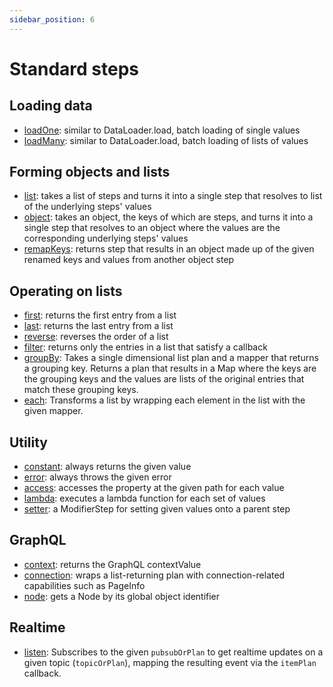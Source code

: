```yaml
---
sidebar_position: 6
---
```


# Standard steps

## Loading data

- [loadOne][]: similar to DataLoader.load, batch loading of single values
- [loadMany][]: similar to DataLoader.load, batch loading of lists of values

## Forming objects and lists

- [list][]: takes a list of steps and turns it into a single step that resolves
  to list of the underlying steps' values
- [object][]: takes an object, the keys of which are steps, and turns it into a
  single step that resolves to an object where the values are the corresponding
  underlying steps' values
- [remapKeys][]: returns step that results in an object made up of the given renamed
  keys and values from another object step

## Operating on lists

- [first][]: returns the first entry from a list
- [last][]: returns the last entry from a list
- [reverse][]: reverses the order of a list
- [filter][]: returns only the entries in a list that satisfy a callback
- [groupBy][]: Takes a single dimensional list plan and a mapper that returns a
  grouping key. Returns a plan that results in a Map where the keys are the
  grouping keys and the values are lists of the original entries that match
  these grouping keys.
- [each][]: Transforms a list by wrapping each element in the list with the
  given mapper.

## Utility

- [constant][]: always returns the given value
- [error][]: always throws the given error
- [access][]: accesses the property at the given path for each value
- [lambda][]: executes a lambda function for each set of values
- [setter][]: a ModifierStep for setting given values onto a parent step

## GraphQL

- [context][]: returns the GraphQL contextValue
- [connection][]: wraps a list-returning plan with connection-related
  capabilities such as PageInfo
- [node][]: gets a Node by its global object identifier

## Realtime

- [listen][]: Subscribes to the given `pubsubOrPlan` to get realtime updates on
  a given topic (`topicOrPlan`), mapping the resulting event via the `itemPlan`
  callback.

[access]: ./access
[connection]: ./connection
[constant]: ./constant
[context]: ./context
[each]: ./each
[error]: ./error
[filter]: ./filter
[first]: ./first
[groupby]: ./groupBy
[lambda]: ./lambda
[last]: ./last
[list]: ./list
[listen]: ./listen
[loadmany]: ./loadMany
[loadone]: ./loadOne
[remapKeys]: ./remapKeys
[node]: ./node
[object]: ./object
[reverse]: ./reverse
[setter]: ./setter
